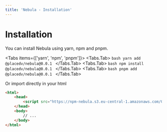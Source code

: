 ```yaml
---
title: 'Nebula - Installation'
---
```



# Installation

You can install Nebula using yarn, npm and pnpm.

<Tabs items={['yarn', 'npm', 'pnpm']}>
    <Tabs.Tab>
        ```bash
        yarn add @placedv/nebula@0.0.1
        ```
    </Tabs.Tab>
    <Tabs.Tab>
        ```bash
        npm install @placedv/nebula@0.0.1
        ```
    </Tabs.Tab>
    <Tabs.Tab>
        ```bash
        pnpm add @placedv/nebula@0.0.1
        ```
    </Tabs.Tab>
</Tabs>

Or import directly in your html

```html
<html>
    <head>
        <script src="https://npm-nebula.s3.eu-central-1.amazonaws.com/0.0.1/index.js" async type="text/javascript"></script>
    </head>
    <body>
        // ...
    </body>
</html>
```

